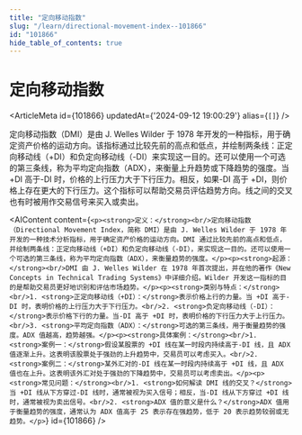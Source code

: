 ```yaml
---
title: "定向移动指数"
slug: "/learn/directional-movement-index--101866"
id: "101866"
hide_table_of_contents: true
---
```



# 定向移动指数

<ArticleMeta id={101866} updatedAt={'2024-09-12 19:00:29'} alias={`[]`} />
<div className='border-solid border-b border-t-0 my-4 border-[var(--ifm-color-gray-300)]' />

定向移动指数（DMI）是由 J. Welles Wilder 于 1978 年开发的一种指标，用于确定资产价格的运动方向。该指标通过比较先前的高点和低点，并绘制两条线：正定向移动线（+DI）和负定向移动线（-DI）来实现这一目的。还可以使用一个可选的第三条线，称为平均定向指数（ADX），来衡量上升趋势或下降趋势的强度。当 +DI 高于-DI 时，价格的上行压力大于下行压力。相反，如果-DI 高于 +DI，则价格上存在更大的下行压力。这个指标可以帮助交易员评估趋势方向。线之间的交叉也有时被用作交易信号来买入或卖出。

<AIContent content={`<p><strong>定义：</strong><br/>定向移动指数（Directional Movement Index，简称 DMI）是由 J. Welles Wilder 于 1978 年开发的一种技术分析指标，用于确定资产价格的运动方向。DMI 通过比较先前的高点和低点，并绘制两条线：正定向移动线（+DI）和负定向移动线（-DI），来实现这一目的。还可以使用一个可选的第三条线，称为平均定向指数（ADX），来衡量趋势的强度。</p><p><strong>起源：</strong><br/>DMI 由 J. Welles Wilder 在 1978 年首次提出，并在他的著作《New Concepts in Technical Trading Systems》中详细介绍。Wilder 开发这一指标的目的是帮助交易员更好地识别和评估市场趋势。</p><p><strong>类别与特点：</strong><br/>1. <strong>正定向移动线（+DI）：</strong>表示价格上行的力量。当 +DI 高于-DI 时，表明价格的上行压力大于下行压力。<br/>2. <strong>负定向移动线（-DI）：</strong>表示价格下行的力量。当-DI 高于 +DI 时，表明价格的下行压力大于上行压力。<br/>3. <strong>平均定向指数（ADX）：</strong>可选的第三条线，用于衡量趋势的强度。ADX 值越高，趋势越强。</p><p><strong>具体案例：</strong><br/>1. <strong>案例一：</strong>假设某股票的 +DI 线在某一时段内持续高于-DI 线，且 ADX 值逐渐上升。这表明该股票处于强劲的上升趋势中，交易员可以考虑买入。<br/>2. <strong>案例二：</strong>某外汇对的-DI 线在某一时段内持续高于 +DI 线，且 ADX 值也在上升。这表明该外汇对处于强劲的下降趋势中，交易员可以考虑卖出。</p><p><strong>常见问题：</strong><br/>1. <strong>如何解读 DMI 线的交叉？</strong>当 +DI 线从下方穿过-DI 线时，通常被视为买入信号；相反，当-DI 线从下方穿过 +DI 线时，通常被视为卖出信号。<br/>2. <strong>ADX 值的意义是什么？</strong>ADX 值用于衡量趋势的强度，通常认为 ADX 值高于 25 表示存在强趋势，低于 20 表示趋势较弱或无趋势。</p>`} id={101866} />
